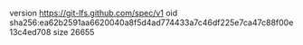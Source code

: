version https://git-lfs.github.com/spec/v1
oid sha256:ea62b2591aa6620040a8f5d4ad774433a7c46df225e7ca47c88f00e13c4ed708
size 26655
